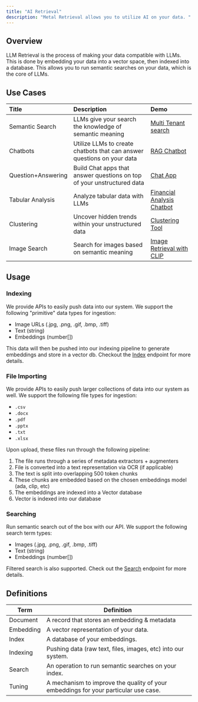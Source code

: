 ```yaml
---
title: "AI Retrieval"
description: "Metal Retrieval allows you to utilize AI on your data. "
---
```


## Overview
LLM Retrieval is the process of making your data compatible with LLMs. This is done by embedding your data into a vector space, then indexed into a database. This allows you to run semantic searches on your data, which is the core of LLMs.

## Use Cases

| Title | Description | Demo
| :--- | :--- | :--- |
| Semantic Search | LLMs give your search the knowledge of semantic meaning | [Multi Tenant search](https://github.com/getmetal/Metal/blob/main/examples/03-multitenancy/multitenancy_search.ipynb) |
| Chatbots | Utilize LLMs to create chatbots that can answer questions on your data| [RAG Chatbot](https://github.com/getmetal/Metal/blob/main/examples/06-wwc_chatbot-python/wwc.ipynb) |
| Question+Answering | Build Chat apps that answer questions on top of your unstructured data | [Chat App](https://github.com/getmetal/Metal/tree/main/examples/05-ufo-chatbot-nodejs) |
| Tabular Analysis | Analyze tabular data with LLMs | [Financial Analysis Chatbot](https://github.com/getmetal/Metal/blob/main/examples/04-financial-chatbot/financial_chatbot.ipynb) |
| Clustering |Uncover hidden trends within your unstructured data | [Clustering Tool](https://getmetal.io/posts/10-clustering-tutorial) |
| Image Search | Search for images based on semantic meaning | [Image Retrieval with CLIP](https://getmetal.io/posts/18-beyond-pixels) |

## Usage

### Indexing
We provide APIs to easily push data into our system. We support the following "primitive" data types for ingestion:

- Image URLs (.jpg, .png, .gif, .bmp, .tiff)
- Text (string)
- Embeddings (number[])

This data will then be pushed into our indexing pipeline to generate embeddings and store in a vector db. Checkout the [Index](/api-reference/documents/indexing) endpoint for more details.

### File Importing
We provide APIs to easily push larger collections of data into our system as well. We support the following file types for ingestion:

- `.csv`
- `.docx`
- `.pdf`
- `.pptx`
- `.txt`
- `.xlsx`

Upon upload, these files run through the following pipeline:

1. The file runs through a series of metadata extractors + augmenters
2. File is converted into a text representation via OCR (if applicable)
3. The text is split into overlapping 500 token chunks
4. These chunks are embedded based on the chosen embeddings model (ada, clip, etc)
5. The embeddings are indexed into a Vector database
6. Vector is indexed into our database


### Searching
Run semantic search out of the box with our API. We support the following search term types:

- Images (.jpg, .png, .gif, .bmp, .tiff)
- Text (string)
- Embeddings (number[])

Filtered search is also supported. Check out the [Search](/api-reference/documents/search) endpoint for more details.



## Definitions

| Term | Definition |
| --- | --- |
| Document | A record that stores an embedding & metadata |
| Embedding | A vector representation of your data. |
| Index | A database of your embeddings. |
| Indexing | Pushing data (raw text, files, images, etc) into our system.  |
| Search | An operation to run semantic searches on your index. |
| Tuning | A mechanism to improve the quality of your embeddings for your particular use case. |
